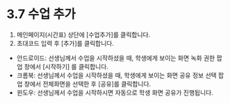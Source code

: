 # 3.7 수업 추가

1. 메인페이지(시간표) 상단에 [수업추가]를 클릭합니다.
2. 초대코드 입력 후 [추가]를 클릭합니다.

- 안드로이드: 선생님께서 수업을 시작하셨을 때, 학생에게 보이는 화면 녹화 권한 팝업 창에서 [시작하기] 를 클릭합니다.
- 크롬북: 선생님께서 수업을 시작하셨을 때, 학생에게 보이는 화면 공유 정보 선택 팝업 창에서 전체화면을 선택한 후 [공유]를 클릭합니다.
- 윈도우: 선생님께서 수업을 시작하시면 자동으로 학생 화면 공유가 진행됩니다.
